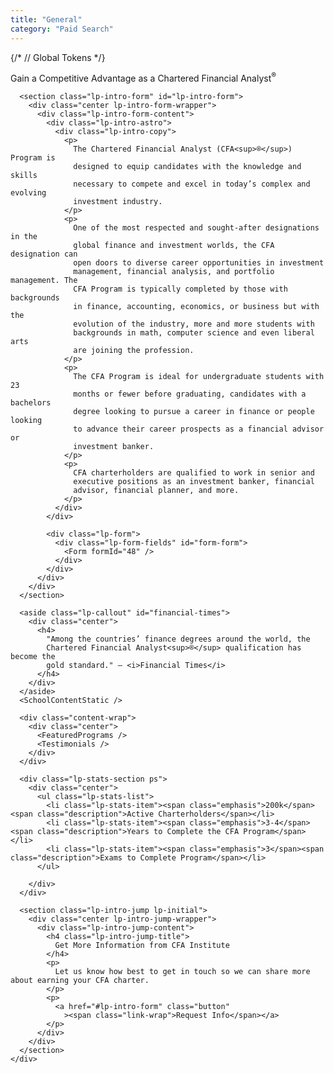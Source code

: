 ```yaml
---
title: "General"
category: "Paid Search"
---
```





{/* // Global Tokens */}

<Layout title={frontmatter.title} description={frontmatter.category}>
  <main role="main" class="lp-main page-main">
    <div class="lp-initial">
    <PageIntro image={InterviewImage}>
      <span class="em-up">Gain a Competitive Advantage</span> as a
        Chartered Financial Analyst<sup>®</sup>
    </PageIntro>

      <section class="lp-intro-form" id="lp-intro-form">
        <div class="center lp-intro-form-wrapper">
          <div class="lp-intro-form-content">
            <div class="lp-intro-astro">
              <div class="lp-intro-copy">
                <p>
                  The Chartered Financial Analyst (CFA<sup>®</sup>) Program is
                  designed to equip candidates with the knowledge and skills
                  necessary to compete and excel in today’s complex and evolving
                  investment industry.
                </p>
                <p>
                  One of the most respected and sought-after designations in the
                  global finance and investment worlds, the CFA designation can
                  open doors to diverse career opportunities in investment
                  management, financial analysis, and portfolio management. The
                  CFA Program is typically completed by those with backgrounds
                  in finance, accounting, economics, or business but with the
                  evolution of the industry, more and more students with
                  backgrounds in math, computer science and even liberal arts
                  are joining the profession.
                </p>
                <p>
                  The CFA Program is ideal for undergraduate students with 23
                  months or fewer before graduating, candidates with a bachelors
                  degree looking to pursue a career in finance or people looking
                  to advance their career prospects as a financial advisor or
                  investment banker.
                </p>
                <p>
                  CFA charterholders are qualified to work in senior and
                  executive positions as an investment banker, financial
                  advisor, financial planner, and more.
                </p>
              </div>
            </div>

            <div class="lp-form">
              <div class="lp-form-fields" id="form-form">
                <Form formId="48" />
              </div>
            </div>
          </div>
        </div>
      </section>

      <aside class="lp-callout" id="financial-times">
        <div class="center">
          <h4>
            "Among the countries’ finance degrees around the world, the
            Chartered Financial Analyst<sup>®</sup> qualification has become the
            gold standard." – <i>Financial Times</i>
          </h4>
        </div>
      </aside>
      <SchoolContentStatic />

      <div class="content-wrap">
        <div class="center">
          <FeaturedPrograms />
          <Testimonials />
        </div>
      </div>

      <div class="lp-stats-section ps">
        <div class="center">
          <ul class="lp-stats-list">
          	<li class="lp-stats-item"><span class="emphasis">200k</span><span class="description">Active Charterholders</span></li>
          	<li class="lp-stats-item"><span class="emphasis">3-4</span><span class="description">Years to Complete the CFA Program</span></li>
          	<li class="lp-stats-item"><span class="emphasis">3</span><span class="description">Exams to Complete Program</span></li>
          </ul>

        </div>
      </div>

      <section class="lp-intro-jump lp-initial">
        <div class="center lp-intro-jump-wrapper">
          <div class="lp-intro-jump-content">
            <h4 class="lp-intro-jump-title">
              Get More Information from CFA Institute
            </h4>
            <p>
              Let us know how best to get in touch so we can share more about earning your CFA charter.
            </p>
            <p>
              <a href="#lp-intro-form" class="button"
                ><span class="link-wrap">Request Info</span></a>
            </p>
          </div>
        </div>
      </section>
    </div>

  </main>
</Layout>
